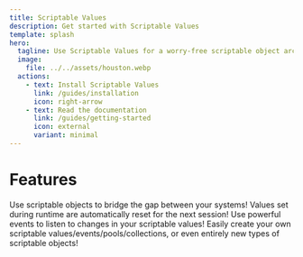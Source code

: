 ```yaml
---
title: Scriptable Values
description: Get started with Scriptable Values
template: splash
hero:
  tagline: Use Scriptable Values for a worry-free scriptable object architecture
  image:
    file: ../../assets/houston.webp
  actions:
    - text: Install Scriptable Values
      link: /guides/installation
      icon: right-arrow
    - text: Read the documentation
      link: /guides/getting-started
      icon: external
      variant: minimal
---
```



# Features

<CardGrid stagger>
	<Card title="Decouple systems" icon="seti:purescript">
		Use scriptable objects to bridge the gap between your systems!
	</Card>
	<Card title="Resets variables automatically" icon="seti:smarty">
		Values set during runtime are automatically reset for the next session!
	</Card>
	<Card title="Powerful reactiveness" icon="seti:vite">
		Use powerful events to listen to changes in your scriptable values!
	</Card>
	<Card title="Easy extendability" icon="setting">
		Easily create your own scriptable values/events/pools/collections, or even entirely new types of scriptable objects!
	</Card>
</CardGrid>
